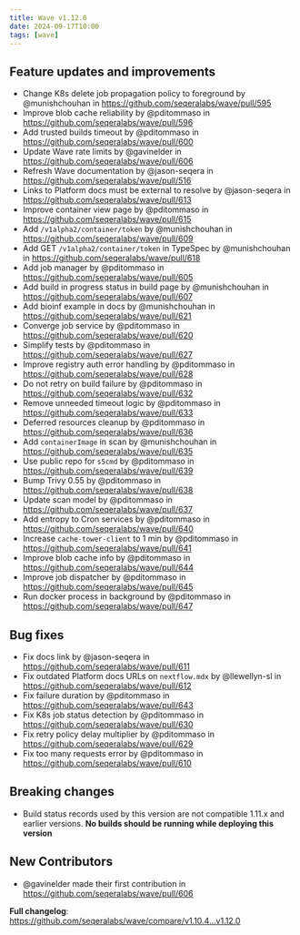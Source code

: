 ```yaml
---
title: Wave v1.12.0
date: 2024-09-17T10:00
tags: [wave]
---
```


## Feature updates and improvements

- Change K8s delete job propagation policy to foreground by @munishchouhan in https://github.com/seqeralabs/wave/pull/595
- Improve blob cache reliability by @pditommaso in https://github.com/seqeralabs/wave/pull/596
- Add trusted builds timeout by @pditommaso in https://github.com/seqeralabs/wave/pull/600
- Update Wave rate limits by @gavinelder in https://github.com/seqeralabs/wave/pull/606
- Refresh Wave documentation by @jason-seqera in https://github.com/seqeralabs/wave/pull/516
- Links to Platform docs must be external to resolve by @jason-seqera in https://github.com/seqeralabs/wave/pull/613
- Improve container view page by @pditommaso in https://github.com/seqeralabs/wave/pull/615
- Add `/v1alpha2/container/token` by @munishchouhan in https://github.com/seqeralabs/wave/pull/609
- Add GET `/v1alpha2/container/token` in TypeSpec by @munishchouhan in https://github.com/seqeralabs/wave/pull/618
- Add job manager by @pditommaso in https://github.com/seqeralabs/wave/pull/605
- Add build in progress status in build page by @munishchouhan in https://github.com/seqeralabs/wave/pull/607
- Add bioinf example in docs by @munishchouhan in https://github.com/seqeralabs/wave/pull/621
- Converge job service by @pditommaso in https://github.com/seqeralabs/wave/pull/620
- Simplify tests by @pditommaso in https://github.com/seqeralabs/wave/pull/627
- Improve registry auth error handling by @pditommaso in https://github.com/seqeralabs/wave/pull/628
- Do not retry on build failure by @pditommaso in https://github.com/seqeralabs/wave/pull/632
- Remove unneeded timeout logic by @pditommaso in https://github.com/seqeralabs/wave/pull/633
- Deferred resources cleanup by @pditommaso in https://github.com/seqeralabs/wave/pull/636
- Add `containerImage` in scan by @munishchouhan in https://github.com/seqeralabs/wave/pull/635
- Use public repo for `s5cmd` by @pditommaso in https://github.com/seqeralabs/wave/pull/639
- Bump Trivy 0.55 by @pditommaso in https://github.com/seqeralabs/wave/pull/638
- Update scan model by @pditommaso in https://github.com/seqeralabs/wave/pull/637
- Add entropy to Cron services by @pditommaso in https://github.com/seqeralabs/wave/pull/640
- Increase `cache-tower-client` to 1 min by @pditommaso in https://github.com/seqeralabs/wave/pull/641
- Improve blob cache info by @pditommaso in https://github.com/seqeralabs/wave/pull/644
- Improve job dispatcher by @pditommaso in https://github.com/seqeralabs/wave/pull/645
- Run docker process in background by @pditommaso in https://github.com/seqeralabs/wave/pull/647

## Bug fixes

- Fix docs link by @jason-seqera in https://github.com/seqeralabs/wave/pull/611
- Fix outdated Platform docs URLs on `nextflow.mdx` by @llewellyn-sl in https://github.com/seqeralabs/wave/pull/612
- Fix failure duration by @pditommaso in https://github.com/seqeralabs/wave/pull/643
- Fix K8s job status detection by @pditommaso in https://github.com/seqeralabs/wave/pull/630
- Fix retry policy delay multiplier by @pditommaso in https://github.com/seqeralabs/wave/pull/629
- Fix too many requests error by @pditommaso in https://github.com/seqeralabs/wave/pull/610

## Breaking changes

- Build status records used by this version are not compatible 1.11.x and earlier versions. **No builds should be running while deploying this version**

## New Contributors

- @gavinelder made their first contribution in https://github.com/seqeralabs/wave/pull/606

**Full changelog**: https://github.com/seqeralabs/wave/compare/v1.10.4...v1.12.0
